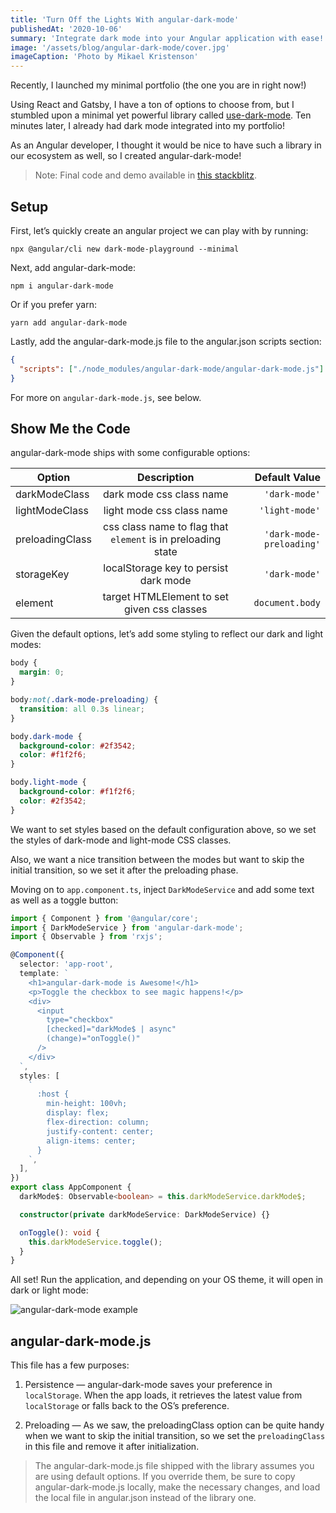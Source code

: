 ```yaml
---
title: 'Turn Off the Lights With angular-dark-mode'
publishedAt: '2020-10-06'
summary: 'Integrate dark mode into your Angular application with ease!'
image: '/assets/blog/angular-dark-mode/cover.jpg'
imageCaption: 'Photo by Mikael Kristenson'
---
```


Recently, I launched my minimal portfolio (the one you are in right now!)

Using React and Gatsby, I have a ton of options to choose from, but I stumbled upon a minimal yet powerful library called [use-dark-mode](https://github.com/donavon/use-dark-mode).
Ten minutes later, I already had dark mode integrated into my portfolio!

As an Angular developer, I thought it would be nice to have such a library in our ecosystem as well, so I created angular-dark-mode!

> Note: Final code and demo available in [this stackblitz](https://stackblitz.com/edit/angular-dark-mode-blog-example?file=src%2Fapp%2Fapp.component.ts).

## Setup

First, let’s quickly create an angular project we can play with by running:

```shell
npx @angular/cli new dark-mode-playground --minimal
```

Next, add angular-dark-mode:

```shell
npm i angular-dark-mode
```

Or if you prefer yarn:

```shell
yarn add angular-dark-mode
```

Lastly, add the angular-dark-mode.js file to the angular.json scripts section:

```json
{
  "scripts": ["./node_modules/angular-dark-mode/angular-dark-mode.js"]
}
```

For more on `angular-dark-mode.js`, see below.

## Show Me the Code

angular-dark-mode ships with some configurable options:

| Option          |                         Description                          |            Default Value |
| --------------- | :----------------------------------------------------------: | -----------------------: |
| darkModeClass   |                   dark mode css class name                   |            `'dark-mode'` |
| lightModeClass  |                  light mode css class name                   |           `'light-mode'` |
| preloadingClass | css class name to flag that `element` is in preloading state | `'dark-mode-preloading'` |
| storageKey      |            localStorage key to persist dark mode             |            `'dark-mode'` |
| element         |         target HTMLElement to set given css classes          |          `document.body` |

Given the default options, let’s add some styling to reflect our dark and light modes:

```css
body {
  margin: 0;
}

body:not(.dark-mode-preloading) {
  transition: all 0.3s linear;
}

body.dark-mode {
  background-color: #2f3542;
  color: #f1f2f6;
}

body.light-mode {
  background-color: #f1f2f6;
  color: #2f3542;
}
```

We want to set styles based on the default configuration above, so we set the styles of dark-mode and light-mode CSS classes.

Also, we want a nice transition between the modes but want to skip the initial transition, so we set it after the preloading phase.

Moving on to `app.component.ts`, inject `DarkModeService` and add some text as well as a toggle button:

```ts
import { Component } from '@angular/core';
import { DarkModeService } from 'angular-dark-mode';
import { Observable } from 'rxjs';

@Component({
  selector: 'app-root',
  template: `
    <h1>angular-dark-mode is Awesome!</h1>
    <p>Toggle the checkbox to see magic happens!</p>
    <div>
      <input
        type="checkbox"
        [checked]="darkMode$ | async"
        (change)="onToggle()"
      />
    </div>
  `,
  styles: [
    `
      :host {
        min-height: 100vh;
        display: flex;
        flex-direction: column;
        justify-content: center;
        align-items: center;
      }
    `,
  ],
})
export class AppComponent {
  darkMode$: Observable<boolean> = this.darkModeService.darkMode$;

  constructor(private darkModeService: DarkModeService) {}

  onToggle(): void {
    this.darkModeService.toggle();
  }
}
```

All set! Run the application, and depending on your OS theme, it will open in dark or light mode:

![angular-dark-mode example](/assets/blog/angular-dark-mode/example.gif)

## angular-dark-mode.js

This file has a few purposes:

1. Persistence — angular-dark-mode saves your preference in `localStorage`.
   When the app loads, it retrieves the latest value from `localStorage` or falls back to the OS’s preference.

2. Preloading — As we saw, the preloadingClass option can be quite handy when we want to skip the initial transition,
   so we set the `preloadingClass` in this file and remove it after initialization.

> The angular-dark-mode.js file shipped with the library assumes you are using default options.
> If you override them, be sure to copy angular-dark-mode.js locally, make the necessary changes,
> and load the local file in angular.json instead of the library one.
